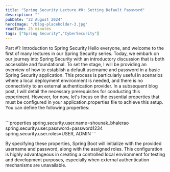```yaml
---
title: "Spring Security Lecture #0: Setting Default Password"
description: ""
pubDate: "22 August 2024"
heroImage: "/blog-placeholder-3.jpg"
readTime: 25 minutes
tags: ["Spring Security","CyberSecurity"]
---
```

Part #1: Introduction to Spring Security Hello everyone, and welcome to the first of many lectures in our Spring Security series.
Today, we embark on our journey into Spring Security with an introductory discussion that is both accessible and foundational. To set the stage, I will be providing an overview of how to establish a default username and password in a basic Spring Security application. This process is particularly useful in scenarios where a local deployment environment is needed, and there is no connectivity to an external authentication provider.
In a subsequent blog post, I will detail the necessary prerequisites for conducting this experiment. However, for now, let's focus on the essential properties that must be configured in your application.properties file to achieve this setup.
You can define the following properties:

<br/>
```properties
spring.security.user.name=shounak_bhalerao
spring.security.user.password=password1234
spring.security.user.roles=USER, ADMIN
```
<br/>

By specifying these properties, Spring Boot will initialize with the provided username and password, along with the assigned roles. This configuration is highly advantageous in creating a controlled local environment for testing and development purposes, especially when external authentication mechanisms are unavailable.